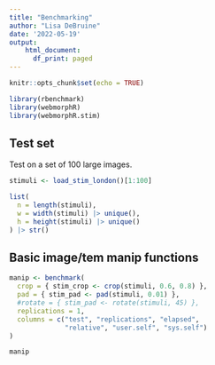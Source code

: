 ```yaml
---
title: "Benchmarking"
author: "Lisa DeBruine"
date: '2022-05-19'
output: 
    html_document:
      df_print: paged
---
```


```r
knitr::opts_chunk$set(echo = TRUE)

library(rbenchmark)
library(webmorphR)
library(webmorphR.stim)
```

## Test set

Test on a set of 100 large images.

```r
stimuli <- load_stim_london()[1:100]

list(
  n = length(stimuli),
  w = width(stimuli) |> unique(),
  h = height(stimuli) |> unique()
) |> str()
```


## Basic image/tem manip functions

```r
manip <- benchmark(
  crop = { stim_crop <- crop(stimuli, 0.6, 0.8) },
  pad = { stim_pad <- pad(stimuli, 0.01) },
  #rotate = { stim_pad <- rotate(stimuli, 45) },
  replications = 1,
  columns = c("test", "replications", "elapsed",
              "relative", "user.self", "sys.self")
)

manip
```


